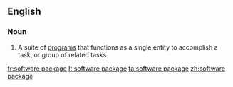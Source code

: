 ==English==

===Noun===
{{wikipedia}}
{{en-noun|head=[[software]] [[package]]}}

# {{lb|en|computing}} A suite of [[program]]s that functions as a single entity to accomplish a task, or group of related tasks.

[[fr:software package]]
[[lt:software package]]
[[ta:software package]]
[[zh:software package]]